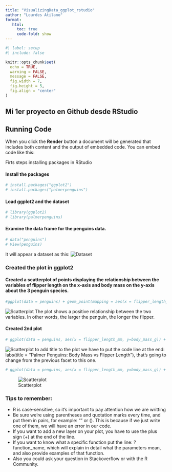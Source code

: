 ```yaml
---
title: "VisualizingData_ggplot_rstudio"
author: "Lourdes Atilano"
format: 
   html:
     toc: true
     code-fold: show
---
```

```r
#| label: setup
#| include: false

knitr::opts_chunk$set(
  echo = TRUE,
  warning = FALSE,
  message = FALSE,
  fig.width = 7,
  fig.height = 5,
  fig.align = "center"
)
```

## Mi 1er proyecto en Github desde RStudio

## Running Code

When you click the **Render** button a document will be generated that includes both content and the output of embedded code. You can embed code like this:

Firts steps installing packages in RStudio

#### Install the packages
```r
# install.packages("ggplot2")
# install.packages("palmerpenguins")

```

#### Load ggplot2 and the dataset
```r
# library(ggplot2)
# library(palmerpenguins)
```

#### Examine the data frame for the penguins data.
```r
# data("penguins")
# View(penguins)
```
It will appear a dataset as this:
![Dataset](dataset.png)

### Created the plot in ggplot2

#### Created a scatterplot of points displaying the relationship between the variables of flipper length on the x-axis and body mass on the y-axis about the 3 penguin species.

```r
#ggplot(data = penguins) + geom_point(mapping = aes(x = flipper_length_mm, y = body_mass_g))
```
 
![Scatterplot](plot-penguins.png)
The plot shows a positive relationship between the two variables. In other words, the larger the penguin, the longer the flipper. 

#### Created 2nd plot

```r
# ggplot(data = penguins, aes(x = flipper_length_mm, y=body_mass_g)) + geom_point(aes(color=species)) + facet_wrap(~species)
```

![Scatterplot](plot_species_color.png)
to add title to the plot we have to put the code line at the end: labs(title = "Palmer Penguins: Body Mass vs Flipper Length"), that's going to change from the previous facet to this one.


```r
# ggplot(data = penguins, aes(x = flipper_length_mm, y=body_mass_g)) + geom_point(aes(color=species)) + facet_wrap(~species) + labs(title = "Palmer Penguins: Body Mass vs Flipper Length")
```

![Scatterplot](plot_species_color_title.png)


### Tips to remember:
- R is case-sensitive, so it's important to pay attention how we are writting
- Be sure we're using parentheses and quotation marks every time, and put them in pairs, for example: "" or (). This is because if we just write one of them, we will have an error in our code.
- If you want to add a new layer on your plot, you have to use the plus sign (+) at the end of the line.
- If you want to know what a specific function put the line: ?function_name, which will explain in detail what the parameters mean, and also provide examples of that function.
- Also you could ask your question in Stackoverflow or with the R Community.
